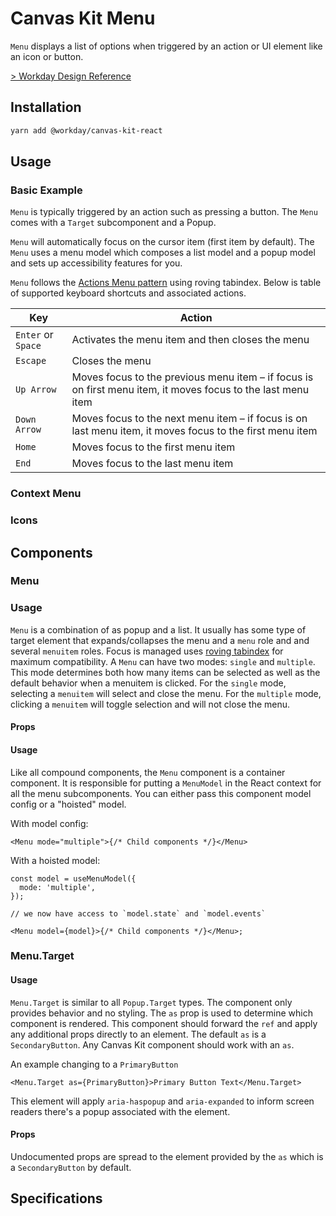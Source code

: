 

<Meta title="Components/Popups/Menu/React" component={Menu} />

# Canvas Kit Menu

`Menu` displays a list of options when triggered by an action or UI element like an icon or button.

[> Workday Design Reference](https://design.workday.com/components/popups/menus)

## Installation

```sh
yarn add @workday/canvas-kit-react
```

## Usage

### Basic Example

`Menu` is typically triggered by an action such as pressing a button. The `Menu` comes with a
`Target` subcomponent and a Popup.

<ExampleCodeBlock code={Basic} />

`Menu` will automatically focus on the cursor item (first item by default). The `Menu` uses a menu
model which composes a list model and a popup model and sets up accessibility features for you.

`Menu` follows the
[Actions Menu pattern](https://www.w3.org/TR/wai-aria-practices/examples/menu-button/menu-button-actions.html)
using roving tabindex. Below is table of supported keyboard shortcuts and associated actions.

| Key                | Action                                                                                                       |
| ------------------ | ------------------------------------------------------------------------------------------------------------ |
| `Enter` or `Space` | Activates the menu item and then closes the menu                                                             |
| `Escape`           | Closes the menu                                                                                              |
| `Up Arrow`         | Moves focus to the previous menu item – if focus is on first menu item, it moves focus to the last menu item |
| `Down Arrow`       | Moves focus to the next menu item – if focus is on last menu item, it moves focus to the first menu item     |
| `Home`             | Moves focus to the first menu item                                                                           |
| `End`              | Moves focus to the last menu item                                                                            |

### Context Menu

<ExampleCodeBlock code={ContextMenu} />

### Icons

<ExampleCodeBlock code={Icons} />

## Components

### Menu

### Usage

`Menu` is a combination of as popup and a list. It usually has some type of target element that
expands/collapses the menu and a `menu` role and and several `menuitem` roles. Focus is managed uses
[roving tabindex](https://w3c.github.io/aria-practices/#kbd_roving_tabindex) for maximum
compatibility. A `Menu` can have two modes: `single` and `multiple`. This mode determines both how
many items can be selected as well as the default behavior when a menuitem is clicked. For the
`single` mode, selecting a `menuitem` will select and close the menu. For the `multiple` mode,
clicking a `menuitem` will toggle selection and will not close the menu.

#### Props

<ArgsTable of={Menu} />

#### Usage

Like all compound components, the `Menu` component is a container component. It is responsible for
putting a `MenuModel` in the React context for all the menu subcomponents. You can either pass this
component model config or a "hoisted" model.

With model config:

```tsx
<Menu mode="multiple">{/* Child components */}</Menu>
```

With a hoisted model:

```tsx
const model = useMenuModel({
  mode: 'multiple',
});

// we now have access to `model.state` and `model.events`

<Menu model={model}>{/* Child components */}</Menu>;
```

### Menu.Target

#### Usage

`Menu.Target` is similar to all `Popup.Target` types. The component only provides behavior and no
styling. The `as` prop is used to determine which component is rendered. This component should
forward the `ref` and apply any additional props directly to an element. The default `as` is a
`SecondaryButton`. Any Canvas Kit component should work with an `as`.

An example changing to a `PrimaryButton`

```tsx
<Menu.Target as={PrimaryButton}>Primary Button Text</Menu.Target>
```

This element will apply `aria-haspopup` and `aria-expanded` to inform screen readers there's a popup
associated with the element.

#### Props

Undocumented props are spread to the element provided by the `as` which is a `SecondaryButton` by
default.

<ArgsTable of={Menu.Target} />

## Specifications

<Specifications file="Menu.spec.ts" name="Menu" />
